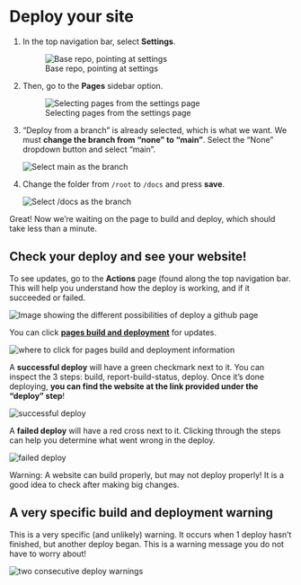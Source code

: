 # Deploy your site {#deploy-website}

1.  In the top navigation bar, select **Settings**.

    ::: {.callout type="gray" title="See image" collapsible="true" style="plain" icon="fa-solid fa-image"}
    ![Base repo, pointing at settings](img/git-instruct/github-settings.png)
    :::

2.  Then, go to the **Pages** sidebar option.

    ::: {.callout type="gray" title="See image" collapsible="true" style="plain" icon="fa-solid fa-image"}
    ![Selecting pages from the settings page](img/git-instruct/github-select-pages.png)
    :::

3.  "Deploy from a branch" is already selected, which is what we want. We must **change the branch from "none" to "main"**. Select the "None" dropdown button and select "main".

    ::: {.callout type="gray" title="See image" collapsible="true" style="plain" icon="fa-solid fa-image"}
    ![Select main as the branch](img/git-instruct/github-deploy-main.png)\
    :::

4.  Change the folder from `/root` to `/docs` and press **save**.

    ::: {.callout type="gray" title="See image" collapsible="true" style="plain" icon="fa-solid fa-image"}
    ![Select /docs as the branch](img/git-instruct/github-deploy-docs.png)\
    :::
    
Great! Now we're waiting on the page to build and deploy, which should take less than a minute.
  
## Check your deploy and see your website! {#check-deploy}

        
To see updates, go to the **Actions** page (found along the top navigation bar. This will help you understand how the deploy is working, and if it succeeded or failed.

::: {.callout type="gray" title="See image" collapsible="true" style="plain" icon="fa-solid fa-image"}

![Image showing the different possibilities of deploy a github page](img/git-instruct/github-pages-actions-explained.png)\

:::

You can click <u>**pages build and deployment**</u> for updates.


::: {.callout type="gray" title="See image" collapsible="true" style="plain" icon="fa-solid fa-image"}

![where to click for pages build and deployment information](img/git-instruct/pages-build-and-deployment.png)\

:::

A **successful deploy** will have a green checkmark next to it. You can inspect the 3 steps: build, report-build-status, deploy. Once it's done deploying, **you can find the website at the link provided under the "deploy" step**!

::: {.callout type="gray" title="See image" collapsible="true" style="plain" icon="fa-solid fa-image"}

![successful deploy](img/git-instruct/successful-deploy.png)\

:::

A **failed deploy** will have a red cross next to it. Clicking through the steps can help you determine what went wrong in the deploy.

::: {.callout type="gray" title="See image" collapsible="true" style="plain" icon="fa-solid fa-image"}

![failed deploy](img/git-instruct/failed-deploy.png)\

:::

::: {.callout type="orange" title="Important!" style="subtle" icon="true"}

Warning: A website can build properly, but may not deploy properly! It is a good idea to check after making big changes.

:::

## A very specific build and deployment warning {-}

This is a very specific (and unlikely) warning. It occurs when 1 deploy hasn't finished, but another deploy began. This is a warning message you do not have to worry about!

::: {.callout type="gray" title="See image" collapsible="true" style="plain" icon="fa-solid fa-image"}

![two consecutive deploy warnings](img/git-instruct/exclamation-point-deploy-warning.png)\

:::
